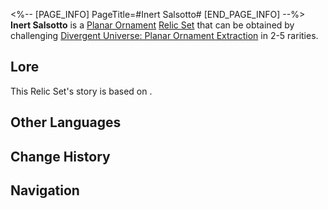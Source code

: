 <%-- [PAGE_INFO]
PageTitle=#Inert Salsotto#
[END_PAGE_INFO] --%>
{{Relic Set Infobox
|id           = 83064
|image1       = Item Inert Salsotto.png{{subst:void|<!--$UPLOAD:<<SpriteOutput/ItemFigures/71017.png>-<Item Inert Salsotto.png>-<Relic Icons>>-->}}
|type         = Planar Ornament
|2pcBonus     = Increases the wearer's CRIT Rate by 8%. When the wearer's current CRIT Rate reaches 50% or higher, the DMG dealt by the wearer's Ultimate and Follow-up ATK increases by 15%.
|linkrope     = Salsotto's Moving City
|planarsphere = Salsotto's Terminator Line
|rarity       = 2345
|source2.1    = [[Divergent Universe: Planar Ornament Extraction]]
|source3.1    = [[Divergent Universe: Planar Ornament Extraction]]
|source4.1    = [[Divergent Universe: Planar Ornament Extraction]]
|source5.1    = [[Divergent Universe: Planar Ornament Extraction]]
|source5.2    = [[Synthesize Relics]]
|utility1     = 
|utility2     = 
|utility3     = 
}}
'''Inert Salsotto''' is a [[Relic#Planar Ornaments|Planar Ornament]] [[Relic/Sets|Relic Set]] that can be obtained by challenging [[Divergent Universe: Planar Ornament Extraction]] in 2-5{{Icon/Stars|1}} rarities.

==Lore==
This Relic Set's story is based on {{tx}}.
{{Relic Lore|Inert Salsotto}}

==Other Languages==
{{Other Languages
|en   = Inert Salsotto
|zhs  = 停转的萨尔索图
|zht  = 停轉的薩爾索圖
|ja   = 自転が止まったサルソット
|ko   = 회전을 멈춘 살소토
|es   = Salsotto inerte
|fr   = Salsotto inerte
|ru   = Замершее Салсотто
|th   = Inert Salsotto
|vi   = Salsotto Dừng Xoay
|de   = Regloses Salsotto
|id   = Inert Salsotto
|pt   = Salsotto Inerte
}}

==Change History==
{{Change History|1.0}}

==Navigation==
{{Relic Set Navbox}}